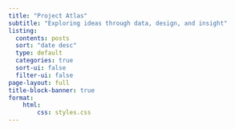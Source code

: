```yaml
---
title: "Project Atlas"
subtitle: "Exploring ideas through data, design, and insight"
listing:
  contents: posts
  sort: "date desc"
  type: default
  categories: true
  sort-ui: false
  filter-ui: false
page-layout: full
title-block-banner: true
format: 
    html:
        css: styles.css
---
```



